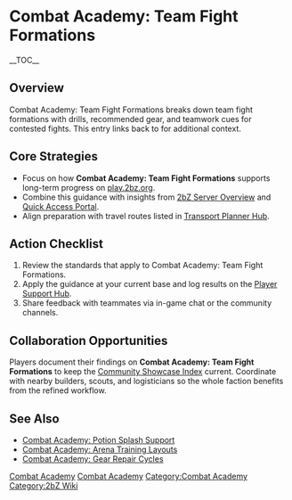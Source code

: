 {{Short description|Combat Academy: Team Fight Formations breaks down team fight formations with drills, recommended gear, and teamwork cues for contested fights}}
= Combat Academy: Team Fight Formations =
{{2bZ Navbox}}
__TOC__

== Overview ==
Combat Academy: Team Fight Formations breaks down team fight formations with drills,
recommended gear, and teamwork cues for contested fights. This entry links back to
[[Category:Combat Academy|Combat Academy]] for additional context.

== Core Strategies ==
* Focus on how '''Combat Academy: Team Fight Formations''' supports long-term progress on [[play.2bz.org]].
* Combine this guidance with insights from [[2bZ Server Overview]] and [[Quick Access Portal]].
* Align preparation with travel routes listed in [[Transport Planner Hub]].

== Action Checklist ==
# Review the [[Category:Combat Academy|Combat Academy]] standards that apply to Combat Academy: Team Fight Formations.
# Apply the guidance at your current base and log results on the [[Player Support Hub]].
# Share feedback with teammates via in-game chat or the community channels.

== Collaboration Opportunities ==
Players document their findings on '''Combat Academy: Team Fight Formations''' to keep the
[[Community Showcase Index]] current. Coordinate with nearby builders, scouts, and
logisticians so the whole faction benefits from the refined workflow.

== See Also ==
* [[Combat Academy: Potion Splash Support]]
* [[Combat Academy: Arena Training Layouts]]
* [[Combat Academy: Gear Repair Cycles]]

[[Category:Combat Academy]]
[[Category:2bZ Wiki]]
